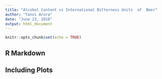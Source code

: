 ---
title: "Alcohol Content vs International Bitterness Units  of  Beer"
author: "Tanvi Arora"
date: "June 23, 2018"
output: html_document
---

```{r setup, include=FALSE}
knitr::opts_chunk$set(echo = TRUE)
```

## R Markdown



## Including Plots

